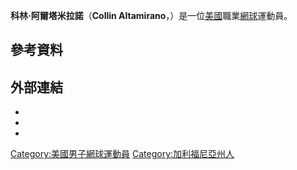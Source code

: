 {{Infobox 网球
|姓名=Collin Altamirano
|照片=Collin Altamirano.jpg
|国籍={{USA}}
|生年=1995年
|生日={{birth_date_and_age|1995|12|7|mf=y}}
|出生地=美國
|居住地=美國
|身高=188
|体重=85
|持拍手=右
|反拍=雙手
|转职业年=2013年
|球拍=
|球衣=
|球鞋=
|单打最高排名=169（2012年10月1日）
|双打最高排名=
|现单打排名=
|现双打排名=
|单打冠军头衔=0
|双打冠军头衔=0
|职业战绩=
|奖金=
|澳网最好成绩=
|法网最好成绩=
|温网最好成绩=
|美网最好成绩=第一輪（2013）
|大满贯个数=
|奥运会最好成绩=
}}

'''科林·阿爾塔米拉諾'''（'''Collin Altamirano'''，{{bd|1995年|12月7日}}）是一位[[美國|美國]]職業[[網球|網球]]運動員。

== 參考資料 ==
{{reflist|2}}

== 外部連結 ==
* {{ATP|AC84}}
* {{ITF Profile|id=100197535}}
* {{DavisCupplayerlink|100197535}}

{{DEFAULTSORT:Altamirano, Collin}}

[[Category:美國男子網球運動員|Category:美國男子網球運動員]]
[[Category:加利福尼亞州人|Category:加利福尼亞州人]]
{{US-sport-bio-stub}}
{{Tennis-bio-stub}}